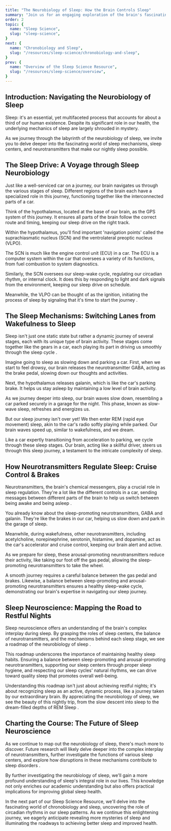```yaml
---
title: "The Neurobiology of Sleep: How the Brain Controls Sleep"
summary: "Join us for an engaging exploration of the brain's fascinating road map that drives our sleep. Discover how different regions of the brain function as interconnected parts of a car, seamlessly navigating us through the various stages of sleep. By understanding the remarkable coordination of these brain regions, we'll gain comprehensive insight into the complex journey our brains undertake each night, mirroring a well-serviced car driving towards quality sleep."
order: 2
topic: {
  name: "Sleep Science",
  slug: "sleep-science",
}
next: {
  name: "Chronobiology and Sleep",
  slug: "/resources/sleep-science/chronobiology-and-sleep",
}
prev: {
  name: "Overview of the Sleep Science Resource",
  slug: "/resources/sleep-science/overview",
}
---
```

## Introduction: Navigating the Neurobiology of Sleep
<Banner>Sleep: it's an essential, yet multifaceted process that accounts for about a third of our human existence. Despite its significant role in our health, the underlying mechanics of sleep are largely shrouded in mystery.</Banner>

As we journey through the labyrinth of the neurobiology of sleep, we invite you to delve deeper into the fascinating world of <SleepLib word="sleepMechanisms"><SleepLib word="sleepMechanisms">sleep mechanism</SleepLib>s</SleepLib>, <SleepLib word="sleepCenters">sleep centers</SleepLib>, and neurotransmitters that make our nightly sleep possible.

## The Sleep Drive: A Voyage through Sleep Neurobiology
Just like a well-serviced car on a journey, our brain navigates us through the various <InternalLink word="stagesOfSleep">stages of sleep</InternalLink>. Different regions of the brain each have a specialized role in this journey, functioning together like the interconnected parts of a car.

Think of the <SleepLib word="hypothalamus">hypothalamus</SleepLib>, located at the base of our brain, as the GPS system of this journey. It ensures all parts of the brain follow the correct route and timing, keeping our sleep drive on the right track.

Within the hypothalamus, you'll find important 'navigation points' called the <SleepLib word="suprachiasmaticNucleus">suprachiasmatic nucleus (SCN)</SleepLib> and the ventrolateral preoptic nucleus (VLPO).

The SCN is much like the engine control unit (ECU) in a car. The ECU is a computer system within the car that oversees a variety of its functions, from fuel combustion to system diagnostics.

Similarly, the SCN oversees our <SleepLib word="sleepWakeCycle">sleep-wake cycle</SleepLib>, regulating our <SleepLib word="circadianRhythm">circadian rhythm</SleepLib>, or internal clock. It does this by responding to light and dark signals from the environment, keeping our sleep drive on schedule.

Meanwhile, the VLPO can be thought of as the ignition, initiating the process of sleep by signaling that it's time to start the journey <ExternalLink href="https://www.nature.com/articles/nature04284" citationNumber={1}></ExternalLink>.

## The Sleep Mechanisms: Switching Lanes from Wakefulness to Sleep
Sleep isn't just one static state but rather a dynamic journey of several stages, each with its unique type of brain activity. These stages come together like the gears in a car, each playing its part in driving us smoothly through the <SleepLib word="sleepCycle">sleep cycle</SleepLib> <ExternalLink href="https://journals.physiology.org/doi/full/10.1152/physrev.00032.2011" citationNumber={2}></ExternalLink>.

Imagine going to sleep as slowing down and parking a car. First, when we start to feel drowsy, our brain releases the neurotransmitter GABA, acting as the brake pedal, slowing down our thoughts and activities.

Next, the hypothalamus releases <SleepLib word="galanin">galanin</SleepLib>, which is like the car's parking brake. It helps us stay asleep by maintaining a low level of brain activity.

As we journey deeper into sleep, our brain waves slow down, resembling a car parked securely in a garage for the night. This phase, known as <SleepLib word="slowWaveSleep">slow-wave sleep</SleepLib>, refreshes and energizes us.

But our sleep journey isn't over yet! We then enter REM (rapid eye movement) sleep, akin to the car's radio softly playing while parked. Our brain waves speed up, similar to wakefulness, and we <SleepLib word="dream">dream</SleepLib>.

Like a car expertly transitioning from acceleration to parking, we cycle through these <SleepLib word="sleepStages">sleep stages</SleepLib>. Our brain, acting like a skillful driver, steers us through this sleep journey, a testament to the intricate complexity of sleep.

## How Neurotransmitters Regulate Sleep: Cruise Control & Brakes
<SleepLib word="neurotransmitters"><SleepLib word="neurotransmitters">Neurotransmitters</SleepLib></SleepLib>, the brain's chemical messengers, play a crucial role in <SleepLib word="sleepRegulation">sleep regulation</SleepLib>. They're a lot like the different controls in a car, sending messages between different parts of the brain to help us switch between being awake and being asleep <ExternalLink href="https://journals.physiology.org/doi/full/10.1152/physrev.00032.2011" citationNumber={2}></ExternalLink>.

You already know about the sleep-promoting neurotransmitters, GABA and galanin. They're like the brakes in our car, helping us slow down and park in the garage of sleep.

Meanwhile, during wakefulness, other neurotransmitters, including acetylcholine, norepinephrine, <SleepLib word="serotonin">serotonin</SleepLib>, histamine, and dopamine, act as the car's accelerator and cruise control, keeping our brain alert and active.

As we prepare for sleep, these <SleepLib word="arousal">arousal</SleepLib>-promoting neurotransmitters reduce their activity, like taking our foot off the gas pedal, allowing the sleep-promoting neurotransmitters to take the wheel.

A smooth journey requires a careful balance between the gas pedal and brakes. Likewise, a balance between sleep-promoting and <SleepLib word="arousal">arousal</SleepLib>-promoting neurotransmitters ensures a healthy <SleepLib word="sleepWakeCycle">sleep-wake cycle</SleepLib>, demonstrating our brain's expertise in navigating our sleep journey.

## Sleep Neuroscience: Mapping the Road to Restful Nights
Sleep neuroscience offers an understanding of the brain's complex interplay during sleep. By grasping the roles of <SleepLib word="sleepCenters">sleep centers</SleepLib>, the balance of neurotransmitters, and the mechanisms behind each sleep stage, we see a roadmap of the neurobiology of sleep <ExternalLink href="https://www.nature.com/articles/nrn915" citationNumber={3}></ExternalLink>.

This roadmap underscores the importance of maintaining healthy <InternalLink word="sleepHabits">sleep habits</InternalLink>. Ensuring a balance between sleep-promoting and arousal-promoting neurotransmitters, supporting our sleep centers through proper <InternalLink word="sleepHabits">sleep hygiene</InternalLink>, and respecting our <SleepLib word="sleepCycle">sleep cycle</SleepLib>s' natural rhythms, we can drive toward quality sleep that promotes overall well-being.

Understanding this roadmap isn't just about achieving restful nights; it's about recognizing sleep as an active, dynamic process, like a journey taken by our extraordinary brain. By appreciating the neurobiology of sleep, we see the beauty of this nightly trip, from the slow descent into sleep to the dream-filled depths of <InternalLink word="remSleep">REM Sleep</InternalLink> <ExternalLink href="https://science.sciencemag.org/content/342/6156/373.abstract" citationNumber={4}></ExternalLink>.

## Charting the Course: The Future of Sleep Neuroscience
As we continue to map out the neurobiology of sleep, there's much more to discover. Future research will likely delve deeper into the complex interplay of neurotransmitters, further investigate the functions of various sleep centers, and explore how disruptions in these mechanisms contribute to <SleepLib word="sleepDisorders">sleep disorders</SleepLib> <ExternalLink href="https://journals.physiology.org/doi/full/10.1152/physrev.00032.2011" citationNumber={2}></ExternalLink>.

By further investigating the neurobiology of sleep, we'll gain a more profound understanding of sleep's integral role in our lives. This knowledge not only enriches our academic understanding but also offers practical implications for improving global sleep health.

In the next part of our <InternalLink word="sleepScienceResource">Sleep Science Resource</InternalLink>, we'll delve into the fascinating world of <SleepLib word="chronobiology">chronobiology</SleepLib> and sleep, uncovering the role of <SleepLib word="circadianRhythm">circadian rhythms</SleepLib> in our <SleepLib word="sleepPattern">sleep patterns</SleepLib>. As we continue this enlightening journey, we eagerly anticipate revealing more mysteries of sleep and illuminating the roadways to achieving better sleep and improved health.